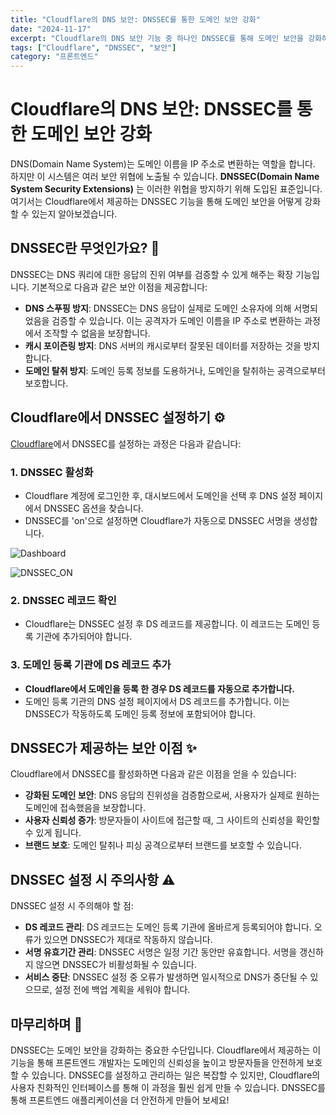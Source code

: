```yaml
---
title: "Cloudflare의 DNS 보안: DNSSEC를 통한 도메인 보안 강화"
date: "2024-11-17"
excerpt: "Cloudflare의 DNS 보안 기능 중 하나인 DNSSEC를 통해 도메인 보안을 강화하는 방법에 대해 다룹니다."
tags: ["Cloudflare", "DNSSEC", "보안"]
category: "프론트엔드"
---
```


# Cloudflare의 DNS 보안: DNSSEC를 통한 도메인 보안 강화

DNS(Domain Name System)는 도메인 이름을 IP 주소로 변환하는 역할을 합니다.
하지만 이 시스템은 여러 보안 위협에 노출될 수 있습니다.
**DNSSEC(Domain Name System Security Extensions)** 는 이러한 위협을 방지하기 위해 도입된 표준입니다.
여기서는 Cloudflare에서 제공하는 DNSSEC 기능을 통해 도메인 보안을 어떻게 강화할 수 있는지 알아보겠습니다.

## DNSSEC란 무엇인가요? 🤔

DNSSEC는 DNS 쿼리에 대한 응답의 진위 여부를 검증할 수 있게 해주는 확장 기능입니다.
기본적으로 다음과 같은 보안 이점을 제공합니다:

- **DNS 스푸핑 방지**: DNSSEC는 DNS 응답이 실제로 도메인 소유자에 의해 서명되었음을 검증할 수 있습니다. 이는 공격자가 도메인 이름을 IP 주소로 변환하는 과정에서 조작할 수 없음을 보장합니다.
- **캐시 포이즌링 방지**: DNS 서버의 캐시로부터 잘못된 데이터를 저장하는 것을 방지합니다.
- **도메인 탈취 방지**: 도메인 등록 정보를 도용하거나, 도메인을 탈취하는 공격으로부터 보호합니다.

## Cloudflare에서 DNSSEC 설정하기 ⚙️

[Cloudflare](https://dash.cloudflare.com/login)에서 DNSSEC를 설정하는 과정은 다음과 같습니다:

### 1. DNSSEC 활성화

- Cloudflare 계정에 로그인한 후, 대시보드에서 도메인을 선택 후 DNS 설정 페이지에서 DNSSEC 옵션을 찾습니다.
- DNSSEC를 'on'으로 설정하면 Cloudflare가 자동으로 DNSSEC 서명을 생성합니다.

![Dashboard](https://imagedelivery.net/CJyrB-EkqcsF2D6ApJzEBg/d06de2d0-4e21-417b-6408-331712192c00/public)

![DNSSEC_ON](https://imagedelivery.net/CJyrB-EkqcsF2D6ApJzEBg/47ed5dec-4b29-4316-0546-8b15af9ada00/public)

### 2. DNSSEC 레코드 확인

- Cloudflare는 DNSSEC 설정 후 DS 레코드를 제공합니다. 이 레코드는 도메인 등록 기관에 추가되어야 합니다.

### 3. 도메인 등록 기관에 DS 레코드 추가

- **Cloudflare에서 도메인을 등록 한 경우 DS 레코드를 자동으로 추가합니다.**
- 도메인 등록 기관의 DNS 설정 페이지에서 DS 레코드를 추가합니다. 이는 DNSSEC가 작동하도록 도메인 등록 정보에 포함되어야 합니다.

## DNSSEC가 제공하는 보안 이점 ✨

Cloudflare에서 DNSSEC를 활성화하면 다음과 같은 이점을 얻을 수 있습니다:

- **강화된 도메인 보안**: DNS 응답의 진위성을 검증함으로써, 사용자가 실제로 원하는 도메인에 접속했음을 보장합니다.
- **사용자 신뢰성 증가**: 방문자들이 사이트에 접근할 때, 그 사이트의 신뢰성을 확인할 수 있게 됩니다.
- **브랜드 보호**: 도메인 탈취나 피싱 공격으로부터 브랜드를 보호할 수 있습니다.

## DNSSEC 설정 시 주의사항 ⚠️

DNSSEC 설정 시 주의해야 할 점:

- **DS 레코드 관리**: DS 레코드는 도메인 등록 기관에 올바르게 등록되어야 합니다. 오류가 있으면 DNSSEC가 제대로 작동하지 않습니다.
- **서명 유효기간 관리**: DNSSEC 서명은 일정 기간 동안만 유효합니다. 서명을 갱신하지 않으면 DNSSEC가 비활성화될 수 있습니다.
- **서비스 중단**: DNSSEC 설정 중 오류가 발생하면 일시적으로 DNS가 중단될 수 있으므로, 설정 전에 백업 계획을 세워야 합니다.

## 마무리하며 💭

DNSSEC는 도메인 보안을 강화하는 중요한 수단입니다.
Cloudflare에서 제공하는 이 기능을 통해 프론트엔드 개발자는 도메인의 신뢰성을 높이고 방문자들을 안전하게 보호할 수 있습니다.
DNSSEC를 설정하고 관리하는 일은 복잡할 수 있지만, Cloudflare의 사용자 친화적인 인터페이스를 통해 이 과정을 훨씬 쉽게 만들 수 있습니다.
DNSSEC를 통해 프론트엔드 애플리케이션을 더 안전하게 만들어 보세요!
